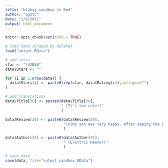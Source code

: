 ```yaml
---
title: "blahaj sandbox in Rmd"
author: "ag5tc"
date: "2/9/2021"
output: html_document
---
```


```r
knitr::opts_chunk$set(echo = TRUE)
```

```r
# load data scraped by RBlahaj
load("output.RData")
```

```r
# add stars
star <- "\U2B50"
data$Stars <- ""

for (i in 1:nrow(data)) {
  data$Stars[i] <- paste0(rep(star, data$Rating[i]),collapse="")
}
```

```r
# add translations
data$Title[30] <- paste0(data$Title[30],
                         " (It's too cute!)"
                         )

data$Review[30] <- paste0(data$Review[30],
                          "\n(My son was very happy. After seeing the photo, my daughter wanted it too, so I will buy more when I go there again.)"
                          )

data$Author[41] <- paste0(data$Author[41], 
                          " (Electric Heater)"
                          )
```

```r
# save data
save(data, file="output_sandbox.RData")
```
